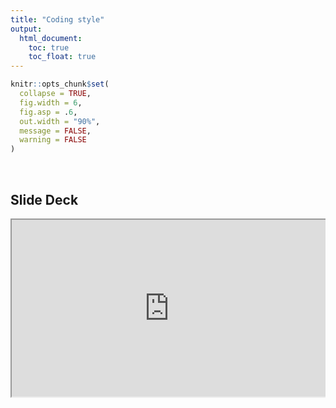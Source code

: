 ```yaml
---
title: "Coding style"
output:
  html_document: 
    toc: true
    toc_float: true
---
```



```r
knitr::opts_chunk$set(
  collapse = TRUE,
  fig.width = 6,
  fig.asp = .6,
  out.width = "90%",
  message = FALSE,
  warning = FALSE
)

```

<br>

## Slide Deck

<div class="container" style="position: relative; overflow: hidden; width: 100%; padding-top: 60%;">
<iframe class="responsive-iframe" style="position: absolute; top: 0; left: 0; right: 0; width: 100%; height: auto; aspect-ratio: 560 / 314" title="Motivation notes" src="https://www.dropbox.com/scl/fi/8nnmxma56fwk4v4tc97rp/codestyle.pdf?rlkey=wnsf5btg7nzvyhqgn363nbmdm&raw=1"></iframe>
</div>

